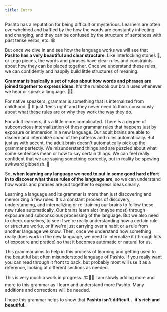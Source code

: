 ```yaml
---
title: Intro
---
```


<!-- 

Copyright (c) 2021 lingdocs.com 

The content of the chapters/book is licensed by a
Attribution-ShareAlike 4.0 International License (CC BY-SA 4.0)
https://creativecommons.org/licenses/by-sa/4.0/
https://creativecommons.org/licenses/by-sa/4.0/legalcode
    
-->

Pashto has a reputation for being difficult or mysterious. Learners are often overwhelmed and baffled by the how the words are constantly inflecting and changing, and they can be confused by the structure of sentences with past tense verbs, etc. 😩

But once we dive in and see how the language works we will see that **Pashto has a very beautiful and clear structure**. Like interlocking stones 🧱, or Lego pieces, the words and phrases have clear rules and constraints about how they can be placed together. Once we understand these rules, we can confidently and happily build little structures of meaning. 

**Grammar is basically a set of rules about how words and phrases are joined together to express ideas**. It's the rulebook our brain uses whenever we hear or speak a language. 🧠📔

For native speakers, grammar is something that is internalized from childhood. 👶 It just 'feels right' and they never need to think consciously about what these rules are or why they work the way they do.

For adult learners, it's a little more complicated. There *is* a degree of subconscious internalization of these grammar rules that happens just by exposure or immersion in a new language. Our adult brains are able to discern and internalize *some* of the patterns and rules automatically. But just as with accent, the adult brain doesn't automatically pick up the grammar perfectly. We misunderstand things and are puzzled about what some sentences mean or how to say certain things. We can feel really confident that we are saying something correctly, but in reality be spewing awkward gibberish. 😬   

So, **when learning any language we need to put in some good hard effort in to discover what these rules of the language are**, so we can understand how words and phrases are put together to express ideas clearly.  

Learning a language and its grammar is more than just discovering and memorizing a few rules. It's a constant process of discovery, understanding, and internalizing or re-training our brains to follow these new rules automatically. Our brains learn alot (maybe most) through exposure and subconscious processing of the language. But we also need to check ourselves, to see if we're really understanding how a certain rule or structure works, or if we're just carrying over a habit or a rule from another language we know. Then, once we understand how something really does work in the new language, we need to internalize it (through lots of exposure and pratice) so that it becomes automatic or natural for us. 

This grammar aims to help in this process of learning and getting used to the beautiful but often misunderstood language of Pashto. If you really want you can read through it front to back, but probably most will use it as a reference, looking at different sections as needed.   

This is very much a work in progress. 🏗👷‍♂️ I am slowly adding more and more to this grammar as I learn and understand more Pashto. Many additions and corrections will be needed.

I hope this grammar helps to show that **Pashto isn't difficult... it's rich and beautiful**.
